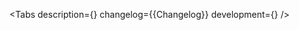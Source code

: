 

<Meta of={Stories} />

<ComponentHeader
    name='NavigationBar'
    children='Используется для навигации между страницами.'
/>

<Tabs
    description={<Description />}
    changelog={<Markdown>{Changelog}</Markdown>}
    development={<Development />}
/>
